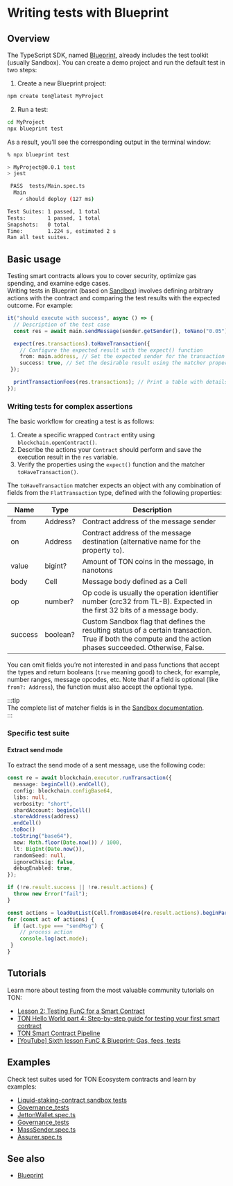 # Writing tests with Blueprint

## Overview

The TypeScript SDK, named [Blueprint](/v3/documentation/smart-contracts/getting-started/javascript), already includes the test toolkit (usually Sandbox). You can create a demo project and run the default test in two steps:

1. Create a new Blueprint project:

```bash
npm create ton@latest MyProject
```

2. Run a test:

```bash
cd MyProject
npx blueprint test
```

As a result, you’ll see the corresponding output in the terminal window:

```bash
% npx blueprint test

> MyProject@0.0.1 test
> jest

 PASS  tests/Main.spec.ts
  Main
    ✓ should deploy (127 ms)

Test Suites: 1 passed, 1 total
Tests:       1 passed, 1 total
Snapshots:   0 total
Time:        1.224 s, estimated 2 s
Ran all test suites.
```

## Basic usage

Testing smart contracts allows you to cover security, optimize gas spending, and examine edge cases.  
Writing tests in Blueprint (based on [Sandbox](https://github.com/ton-org/sandbox)) involves defining arbitrary actions with the contract and comparing the test results with the expected outcome. For example:

```typescript
it("should execute with success", async () => {
  // Description of the test case
  const res = await main.sendMessage(sender.getSender(), toNano("0.05")); // Perform an action with the contract and save the result in res

  expect(res.transactions).toHaveTransaction({
    // Configure the expected result with the expect() function
    from: main.address, // Set the expected sender for the transaction
    success: true, // Set the desirable result using the matcher property success
 });

  printTransactionFees(res.transactions); // Print a table with details on spent fees
});
```

### Writing tests for complex assertions

The basic workflow for creating a test is as follows:

1. Create a specific wrapped `Contract` entity using `blockchain.openContract()`.
2. Describe the actions your `Contract` should perform and save the execution result in the `res` variable.
3. Verify the properties using the `expect()` function and the matcher `toHaveTransaction()`.

The `toHaveTransaction` matcher expects an object with any combination of fields from the `FlatTransaction` type, defined with the following properties:

| Name    | Type     | Description                                                                                                                                                |
| ------- | -------- | ---------------------------------------------------------------------------------------------------------------------------------------------------------- |
| from    | Address? | Contract address of the message sender                                                                                                                     |
| on      | Address  | Contract address of the message destination (alternative name for the property `to`).                                                                      |
| value   | bigint?  | Amount of TON coins in the message, in nanotons                                                                                                            |
| body    | Cell     | Message body defined as a Cell                                                                                                                             |
| op      | number?  | Op code is usually the operation identifier number (crc32 from TL-B). Expected in the first 32 bits of a message body.                                     |
| success | boolean? | Custom Sandbox flag that defines the resulting status of a certain transaction. True if both the compute and the action phases succeeded. Otherwise, False. |

You can omit fields you’re not interested in and pass functions that accept the types and return booleans (`true` meaning good) to check, for example, number ranges, message opcodes, etc. Note that if a field is optional (like `from?: Address`), the function must also accept the optional type.

:::tip  
The complete list of matcher fields is in the [Sandbox documentation](https://github.com/ton-org/sandbox#test-a-transaction-with-matcher).  
:::

### Specific test suite

#### Extract send mode

To extract the send mode of a sent message, use the following code:

```ts
const re = await blockchain.executor.runTransaction({
  message: beginCell().endCell(),
  config: blockchain.configBase64,
  libs: null,
  verbosity: "short",
  shardAccount: beginCell()
 .storeAddress(address)
 .endCell()
 .toBoc()
 .toString("base64"),
  now: Math.floor(Date.now()) / 1000,
  lt: BigInt(Date.now()),
  randomSeed: null,
  ignoreChksig: false,
  debugEnabled: true,
});

if (!re.result.success || !re.result.actions) {
  throw new Error("fail");
}

const actions = loadOutList(Cell.fromBase64(re.result.actions).beginParse());
for (const act of actions) {
  if (act.type === "sendMsg") {
    // process action
    console.log(act.mode);
 }
}
```

## Tutorials

Learn more about testing from the most valuable community tutorials on TON:

- [Lesson 2: Testing FunC for a Smart Contract](https://github.com/romanovichim/TonFunClessons_Eng/blob/main/lessons/smartcontract/2lesson/secondlesson.md)
- [TON Hello World part 4: Step-by-step guide for testing your first smart contract](https://helloworld.tonstudio.io/04-testing/)
- [TON Smart Contract Pipeline](https://dev.to/roma_i_m/ton-smart-contract-pipeline-write-simple-contract-and-compile-it-4pnh)
- [[YouTube] Sixth lesson FunC & Blueprint: Gas, fees, tests](https://youtu.be/3XIpKZ6wNcg)

## Examples

Check test suites used for TON Ecosystem contracts and learn by examples:

- [Liquid-staking-contract sandbox tests](https://github.com/ton-blockchain/liquid-staking-contract/tree/main/tests)
- [Governance_tests](https://github.com/Trinketer22/governance_tests/blob/master/config_tests/tests/)
- [JettonWallet.spec.ts](https://github.com/EmelyanenkoK/modern_jetton/blob/master/tests/JettonWallet.spec.ts)
- [Governance_tests](https://github.com/Trinketer22/governance_tests/blob/master/elector_tests/tests/complaint-test.fc)
- [MassSender.spec.ts](https://github.com/Gusarich/ton-mass-sender/blob/main/tests/MassSender.spec.ts)
- [Assurer.spec.ts](https://github.com/aSpite/dominant-assurance-contract/blob/main/tests/Assurer.spec.ts)

## See also

- [Blueprint](/v3/documentation/smart-contracts/getting-started/javascript)
